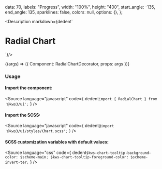 
  data: 70,
  labels: "Progress",
  width: "100%",
  height: "400",
  start_angle: -135,
  end_angle: 135,
  sparklines: false,
  colors: null,
  options: {},
};


<Version />

<Meta
  title="Charts/Radial Chart/Custom Angles"
  component={Chart}
  args={args}
/>

<Description markdown={dedent`
# Radial Chart
`}/>

<Canvas>
  <Story
  name="Custom Angles"
  args={args}
  >
  {(args) => ({
    Component: RadialChartDecorator,
    props: args
  })}
  </Story>
</Canvas>

<ArgsTable story="Custom Angles" />

### Usage
#### Import the component:
<Source
  language="javascript"
  code={
    dedent`import { RadialChart } from '@kws3/ui';`
  }
/>

#### Import the SCSS:
<Source
  language="javascript"
  code={
    dedent`@import '@kws3/ui/styles/Chart.scss';`
  }
/>

#### SCSS customization variables with default values:
<Source
  language="css"
  code={
    dedent`
      $kws-chart-tooltip-background-color: $scheme-main;
      $kws-chart-tooltip-foreground-color: $scheme-invert-ter;
    `
  }
/>
